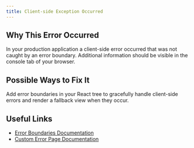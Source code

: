 ```yaml
---
title: Client-side Exception Occurred
---
```


## Why This Error Occurred

In your production application a client-side error occurred that was not caught by an error boundary. Additional information should be visible in the console tab of your browser.

## Possible Ways to Fix It

Add error boundaries in your React tree to gracefully handle client-side errors and render a fallback view when they occur.

## Useful Links

- [Error Boundaries Documentation](https://react.dev/reference/react/Component#catching-rendering-errors-with-an-error-boundary)
- [Custom Error Page Documentation](/docs/pages/building-your-application/routing/custom-error#more-advanced-error-page-customizing)
